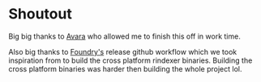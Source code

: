 # Shoutout

Big big thanks to [Avara](https://avara.xyz/) who allowed me to finish this off in work time.

Also big thanks to [Foundry's](https://github.com/foundry-rs/foundry) release github workflow
which we took inspiration from to build the cross platform rindexer binaries. Building the cross platform binaries
was harder then building the whole project lol.